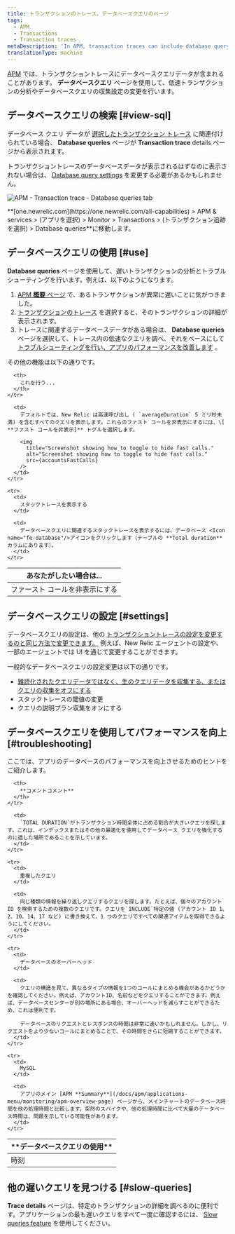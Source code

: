 ```yaml
---
title: トランザクションのトレース。データベースクエリのページ
tags:
  - APM
  - Transactions
  - Transaction traces
metaDescription: 'In APM, transaction traces can include database query data, which gives you deeper insight into performance issues.'
translationType: machine
---
```




[APM](/docs/apm/new-relic-apm/getting-started/welcome-new-relic-apm) では、トランザクショントレースにデータベースクエリデータが含まれることがあります。 **データベースクエリ** ページを使用して、低速トランザクションの分析やデータベースクエリの収集設定の変更を行います。

## データベースクエリの検索 [#view-sql]

データベース クエリ データが [選択したトランザクション トレース](/docs/apm/transactions/transaction-traces/transaction-traces#find-view) に関連付けられている場合、 **Database queries** ページが **Transaction trace** details ページから表示されます。

トランザクショントレースのデータベースデータが表示されるはずなのに表示されない場合は、 [Database query settings](#settings) を変更する必要があるかもしれません。

<img
  title="APM-transaction-trace-database-queries.png"
  alt="APM - Transaction trace - Database queries tab"
  src={apmTransactionTraceDbQuery}
/>

<figcaption>
  **[one.newrelic.com](https://one.newrelic.com/all-capabilities) > APM & services > (アプリを選択) > Monitor > Transactions > (トランザクション追跡を選択) > Database queries**に移動します。
</figcaption>

## データベースクエリの使用 [#use]

**Database queries** ページを使用して、遅いトランザクションの分析とトラブルシューティングを行います。例えば、以下のようになります。

1. [APM **概要** ページ](/docs/apm/applications-menu/monitoring/apm-overview-page) で、あるトランザクションが異常に遅いことに気がつきました。
2. [トランザクションのトレース](/docs/apm/transactions/transaction-traces/transaction-traces) を選択すると、そのトランザクションの詳細が表示されます。
3. トレースに関連するデータベースデータがある場合は、 **Database queries** ページを選択して、トレース内の低速なクエリを調べ、それをベースにして [トラブルシューティングを行い、アプリのパフォーマンスを改善します](#troubleshooting) 。

その他の機能は以下の通りです。

<table>
  <thead>
    <tr>
      <th style={{ width: "200px" }}>
        あなたがしたい場合は...
      </th>

      <th>
        これを行う...
      </th>
    </tr>
  </thead>

  <tbody>
    <tr>
      <td>
        ファースト コールを非表示にする
      </td>

      <td>
        デフォルトでは、New Relic は高速呼び出し ( `averageDuration` 5 ミリ秒未満) を含むすべてのクエリを表示します。これらのファスト コールを非表示にするには、\[ **ファスト コールを非表示]** トグルを選択します。

        <img
          title="Screenshot showing how to toggle to hide fast calls."
          alt="Screenshot showing how to toggle to hide fast calls."
          src={accountsFastCalls}
        />
      </td>
    </tr>

    <tr>
      <td>
        スタックトレースを表示する
      </td>

      <td>
        データベースクエリに関連するスタックトレースを表示するには、データベース <Icon name="fe-database"/>アイコンをクリックします（テーブルの **Total duration** カラムにあります）。
      </td>
    </tr>
  </tbody>
</table>

## データベースクエリの設定 [#settings]

データベースクエリの設定は、他の [トランザクショントレースの設定を変更するのと同じ方法で変更できます。](/docs/apm/transactions/transaction-traces/configure-transaction-traces) 例えば、New Relic エージェントの設定や、一部のエージェントでは UI を通じて変更することができます。

一般的なデータベースクエリの設定変更は以下の通りです。

* [難読化されたクエリデータではなく、生のクエリデータを収集する、またはクエリの収集をオフにする](/docs/apm/transactions/transaction-traces/configure-transaction-traces#record-sql)
* スタックトレースの閾値の変更
* クエリの説明プラン収集をオンにする

## データベースクエリを使用してパフォーマンスを向上 [#troubleshooting]

ここでは、アプリのデータベースのパフォーマンスを向上させるためのヒントをご紹介します。

<table>
  <thead>
    <tr>
      <th style={{ width: "200px" }}>
        **データベースクエリの使用**
      </th>

      <th>
        **コメントコメント**
      </th>
    </tr>
  </thead>

  <tbody>
    <tr>
      <td>
        時刻
      </td>

      <td>
        `TOTAL DURATION`がトランザクション時間全体に占める割合が大きいクエリを探します。これは、インデックスまたはその他の最適化を使用してデータベース クエリを強化するのに適した場所であることを示しています。
      </td>
    </tr>

    <tr>
      <td>
        重複したクエリ
      </td>

      <td>
        同じ種類の情報を繰り返しクエリするクエリを探します。たとえば、個々のアカウント ID を検索するための複数のクエリです。クエリを`INCLUDE`特定の値 (アカウント ID 1、2、10、14、17 など) に書き換えて、1 つのクエリですべての関連アイテムを取得できるようにしてください。
      </td>
    </tr>

    <tr>
      <td>
        データベースのオーバーヘッド
      </td>

      <td>
        クエリの構造を見て、異なるタイプの情報を1つのコールにまとめる機会があるかどうかを確認してください。例えば、アカウントID、名前などをクエリすることができます。例えば、データベースセンターが別の場所にある場合、オーバーヘッドを減らすことができるため、これは便利です。

        データベースのリクエストとレスポンスの時間は非常に速いかもしれません。しかし、リクエストをより少ないコールにまとめることで、その時間をさらに短縮することができます。
      </td>
    </tr>

    <tr>
      <td>
        MySQL
      </td>

      <td>
        アプリのメイン [APM **Summary**](/docs/apm/applications-menu/monitoring/apm-overview-page) ページから、メインチャートのデータベース時間を他の処理時間と比較します。突然のスパイクや、他の処理時間に比べて大量のデータベース時間は、問題を示している可能性があります。
      </td>
    </tr>
  </tbody>
</table>

## 他の遅いクエリを見つける [#slow-queries]

**Trace details** ページは、特定のトランザクションの詳細を調べるのに便利です。アプリケーションの最も遅いクエリをすべて一度に確認するには、 [Slow queries feature](/docs/apm/applications-menu/monitoring/viewing-slow-query-details) を使用してください。
